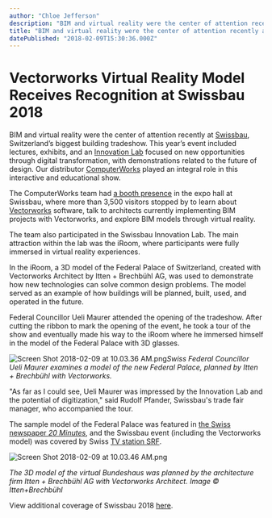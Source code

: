 ```yaml
---
author: "Chloe Jefferson"
description: "BIM and virtual reality were the center of attention recently at Swissbau, Switzerland’s biggest building tradeshow. "
title: "BIM and virtual reality were the center of attention recently at Swissbau, Switzerland’s biggest building tradeshow. " 
datePublished: "2018-02-09T15:30:36.000Z"
---
```

# Vectorworks Virtual Reality Model Receives Recognition at Swissbau 2018

BIM and virtual reality were the center of attention recently at [Swissbau](https://www.swissbau.ch/), Switzerland’s biggest building tradeshow. This year’s event included lectures, exhibits, and an [Innovation Lab](https://www.swissbau.ch/en-US/innovation-lab/ueber-innovation-lab.aspx) focused on new opportunities through digital transformation, with demonstrations related to the future of design. Our distributor [ComputerWorks](https://www.computerworks.ch/software.html) played an integral role in this interactive and educational show. 

The ComputerWorks team had [a booth presence](https://www.computerworks.ch/vectorworks-blog/details/viele-besucher-an-der-swissbau-2018.html) in the expo hall at Swissbau, where more than 3,500 visitors stopped by to learn about [Vectorworks](http://www.vectorworks.net/bim?utm%5Fcampaign=blog&utm%5Fsource=intext&utm%5Fmedium=planetvectorworks&utm%5Fcontent=swissbau02092018) software, talk to architects currently implementing BIM projects with Vectorworks, and explore BIM models through virtual reality. 

The team also participated in the Swissbau Innovation Lab. The main attraction within the lab was the iRoom, where participants were fully immersed in virtual reality experiences.

In the iRoom, a 3D model of the Federal Palace of Switzerland, created with Vectorworks Architect by Itten + Brechbühl AG, was used to demonstrate how new technologies can solve common design problems. The model served as an example of how buildings will be planned, built, used, and operated in the future.

Federal Councillor Ueli Maurer attended the opening of the tradeshow. After cutting the ribbon to mark the opening of the event, he took a tour of the show and eventually made his way to the iRoom where he immersed himself in the model of the Federal Palace with 3D glasses.

![Screen Shot 2018-02-09 at 10.03.36 AM.png](https://blog.vectorworks.net/hs-fs/hubfs/Screen%20Shot%202018-02-09%20at%2010.03.36%20AM.png?width=550&name=Screen%20Shot%202018-02-09%20at%2010.03.36%20AM.png "Screen Shot 2018-02-09 at 10.03.36 AM.png")_Swiss Federal Councillor Ueli Maurer examines a model of the new Federal Palace,_ 
_planned by Itten + Brechbühl with Vectorworks._ 

"As far as I could see, Ueli Maurer was impressed by the Innovation Lab and the potential of digitization," said Rudolf Pfander, Swissbau's trade fair manager, who accompanied the tour.

The sample model of the Federal Palace was featured in [the Swiss newspaper _20 Minutes_](http://www.20min.ch/schweiz/news/story/So-koennte-das-neue-Bundeshaus-aussehen-26728302), and the Swissbau event (including the Vectorworks model) was covered by Swiss [TV station SRF](https://tp.srgssr.ch/p/portal?urn=urn:srf:ais:video:bc12ba15-68be-4ded-bc85-e519235ec2d0&autoplay=true&legacy=true&width=640&height=360&playerType=).

![Screen Shot 2018-02-09 at 10.03.46 AM.png](https://blog.vectorworks.net/hs-fs/hubfs/Screen%20Shot%202018-02-09%20at%2010.03.46%20AM.png?width=550&name=Screen%20Shot%202018-02-09%20at%2010.03.46%20AM.png "Screen Shot 2018-02-09 at 10.03.46 AM.png")

_The 3D model of the virtual Bundeshaus was planned by the architecture firm_ 
_Itten + Brechbühl AG with Vectorworks Architect. Image © Itten+Brechbühl_

View additional coverage of Swissbau 2018 [here](https://www.srf.ch/news/regional/basel-baselland/swissbau-2018-die-baufachmesse-steht-dieses-jahr-im-zeichen-der-digitalisierung).

 